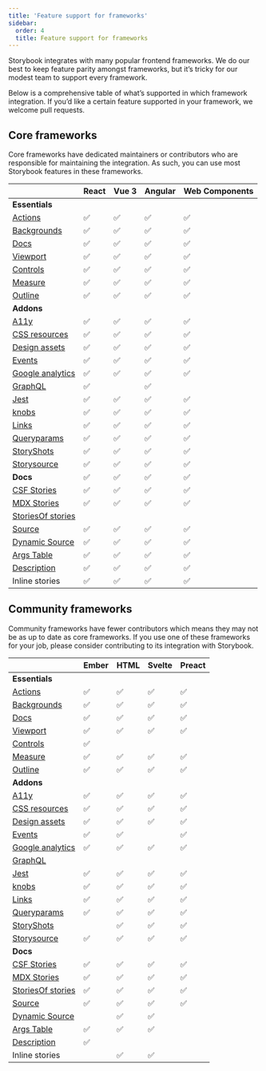 ```yaml
---
title: 'Feature support for frameworks'
sidebar:
  order: 4
  title: Feature support for frameworks
---
```


Storybook integrates with many popular frontend frameworks. We do our best to keep feature parity amongst frameworks, but it’s tricky for our modest team to support every framework.

Below is a comprehensive table of what’s supported in which framework integration. If you’d like a certain feature supported in your framework, we welcome pull requests.

## Core frameworks

Core frameworks have dedicated maintainers or contributors who are responsible for maintaining the integration. As such, you can use most Storybook features in these frameworks.

|                                                                                                                         | React | Vue 3 | Angular | Web Components |
| ----------------------------------------------------------------------------------------------------------------------- | ----- | ----- | ------- | -------------- |
| **Essentials**                                                                                                          |       |       |         |                |
| [Actions](../essentials/actions.mdx)                                                                                    | ✅    | ✅    | ✅      | ✅             |
| [Backgrounds](../essentials/backgrounds.mdx)                                                                            | ✅    | ✅    | ✅      | ✅             |
| [Docs](../writing-docs/index.mdx)                                                                                       | ✅    | ✅    | ✅      | ✅             |
| [Viewport](../essentials/viewport.mdx)                                                                                  | ✅    | ✅    | ✅      | ✅             |
| [Controls](../essentials/controls.mdx)                                                                                  | ✅    | ✅    | ✅      | ✅             |
| [Measure](../essentials/measure-and-outline.mdx#measure-addon)                                                          | ✅    | ✅    | ✅      | ✅             |
| [Outline](../essentials/measure-and-outline.mdx#outline-addon)                                                          | ✅    | ✅    | ✅      | ✅             |
| **Addons**                                                                                                              |       |       |         |                |
| [A11y](../writing-tests/accessibility-testing.mdx)                                                                      | ✅    | ✅    | ✅      | ✅             |
| [CSS resources](https://github.com/storybookjs/addon-cssresources)                                                      | ✅    | ✅    | ✅      | ✅             |
| [Design assets](https://github.com/storybookjs/addon-design-assets)                                                     | ✅    | ✅    | ✅      | ✅             |
| [Events](https://github.com/storybookjs/addon-events)                                                                   | ✅    | ✅    | ✅      | ✅             |
| [Google analytics](https://github.com/storybookjs/addon-google-analytics)                                               | ✅    | ✅    | ✅      | ✅             |
| [GraphQL](https://github.com/storybookjs/addon-graphql)                                                                 | ✅    |       | ✅      |                |
| [Jest](https://github.com/storybookjs/storybook/tree/release-6-5/addons/jest)                                           | ✅    | ✅    | ✅      | ✅             |
| [knobs](https://github.com/storybookjs/addon-knobs)                                                                     | ✅    | ✅    | ✅      | ✅             |
| [Links](https://github.com/storybookjs/storybook/tree/release-6-5/addons/links)                                         | ✅    | ✅    | ✅      | ✅             |
| [Queryparams](https://github.com/storybookjs/addon-queryparams)                                                         | ✅    | ✅    | ✅      | ✅             |
| [StoryShots](../writing-tests/snapshot-testing.mdx)                                                                     | ✅    | ✅    | ✅      | ✅             |
| [Storysource](https://github.com/storybookjs/storybook/tree/release-6-5/addons/storysource)                             | ✅    | ✅    | ✅      | ✅             |
| **Docs**                                                                                                                | ✅    | ✅    | ✅      | ✅             |
| [CSF Stories](./stories/csf.mdx)                                                                                        | ✅    | ✅    | ✅      | ✅             |
| [MDX Stories](./stories/mdx.mdx)                                                                                        | ✅    | ✅    | ✅      | ✅             |
| [StoriesOf stories](https://github.com/storybookjs/storybook/blob/release-6-5/lib/core/docs/storiesOf.md)               |         |                |
| [Source](../writing-docs/doc-blocks/doc-block-source.mdx)                                                               | ✅    | ✅    | ✅      | ✅             |
| [Dynamic Source](../writing-docs/doc-blocks/doc-block-source.mdx)                                                       | ✅    | ✅    | ✅      | ✅             |
| [Args Table](../writing-docs/doc-blocks/doc-block-argstable.mdx)                                                        | ✅    | ✅    | ✅      | ✅             |
| [Description](../writing-docs/doc-blocks/doc-block-description.mdx)                                                     | ✅    | ✅    | ✅      | ✅             |
| Inline stories                                                                                                          | ✅    | ✅    | ✅      | ✅             |


## Community frameworks

Community frameworks have fewer contributors which means they may not be as up to date as core frameworks. If you use one of these frameworks for your job, please consider contributing to its integration with Storybook.

|                                                                                                                       | Ember | HTML | Svelte | Preact |
| --------------------------------------------------------------------------------------------------------------------- | ----- | ---- | ------ | ------ |
| **Essentials**                                                                                                        |       |      |        |        |
| [Actions](../essentials/actions.mdx)                                                                                  | ✅    | ✅   | ✅     | ✅     |
| [Backgrounds](../essentials/backgrounds.mdx)                                                                          | ✅    | ✅   | ✅     | ✅     |
| [Docs](../writing-docs/index.mdx)                                                                                     | ✅    | ✅   | ✅     | ✅     |
| [Viewport](../essentials/viewport.mdx)                                                                                | ✅    | ✅   | ✅     | ✅     |
| [Controls](../essentials/controls.mdx)                                                                                | ✅    |      |        |        |
| [Measure](../essentials/measure-and-outline.mdx#measure-addon)                                                        | ✅    | ✅   | ✅     | ✅     |
| [Outline](../essentials/measure-and-outline.mdx#outline-addon)                                                        | ✅    | ✅   | ✅     | ✅     |
| **Addons**                                                                                                            |       |      |        |        |
| [A11y](../writing-tests/accessibility-testing.mdx)                                                                    | ✅    | ✅   | ✅     | ✅     |
| [CSS resources](https://github.com/storybookjs/addon-cssresources)                                                    | ✅    | ✅   | ✅     | ✅     |
| [Design assets](https://github.com/storybookjs/addon-design-assets)                                                   | ✅    | ✅   | ✅     | ✅     |
| [Events](https://github.com/storybookjs/addon-events)                                                                 | ✅    | ✅   |        | ✅     |
| [Google analytics](https://github.com/storybookjs/addon-google-analytics)                                             | ✅    | ✅   | ✅     | ✅     |
| [GraphQL](https://github.com/storybookjs/addon-graphql)                                                               |       |      |        |        |
| [Jest](https://github.com/storybookjs/storybook/tree/release-6-5/addons/jest)                                         | ✅    | ✅   | ✅     | ✅     |
| [knobs](https://github.com/storybookjs/addon-knobs)                                                                   | ✅    | ✅   | ✅     | ✅     |
| [Links](https://github.com/storybookjs/storybook/tree/release-6-5/addons/links)                                       | ✅    | ✅   | ✅     | ✅     |
| [Queryparams](https://github.com/storybookjs/addon-queryparams)                                                       | ✅    | ✅   | ✅     | ✅     |
| [StoryShots](../writing-tests/snapshot-testing.mdx)                                                                   |       | ✅   | ✅     | ✅     |
| [Storysource](https://github.com/storybookjs/storybook/tree/release-6-5/addons/storysource)                           | ✅    | ✅   | ✅     | ✅     |
| **Docs**                                                                                                              |       |      |        |        |
| [CSF Stories](./stories/csf.mdx)                                                                                      | ✅    | ✅   | ✅     | ✅     |
| [MDX Stories](./stories/mdx.mdx)                                                                                      | ✅    | ✅   | ✅     | ✅     |
| [StoriesOf stories](https://github.com/storybookjs/storybook/blob/release-6-5/lib/core/docs/storiesOf.md)             | ✅    | ✅   | ✅     | ✅     |
| [Source](../writing-docs/doc-blocks/doc-block-source.mdx)                                                             | ✅    | ✅   | ✅     | ✅     |
| [Dynamic Source](../writing-docs/doc-blocks/doc-block-source.mdx)                                                     |       | ✅   | ✅     |        |
| [Args Table](../writing-docs/doc-blocks/doc-block-argstable.mdx)                                                      | ✅    | ✅   | ✅     |        |
| [Description](../writing-docs/doc-blocks/doc-block-description.mdx)                                                   | ✅    |      |        |        |
| Inline stories                                                                                                        |       | ✅   | ✅     |        |